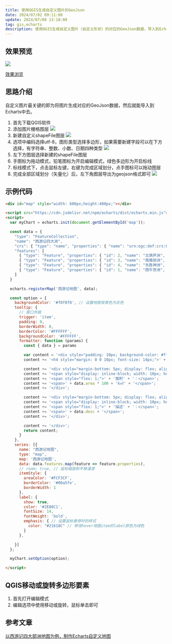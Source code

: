 ```yaml
---
title: 使用QGIS生成自定义图片的GeoJson
date: 2024/07/02 09:11:08
update: 2024/07/08 13:18:08
tag: gis,echarts
description: 使用QGIS生成自定义图片（自定义形状）的对应的GeoJson数据，导入到Echarts中作为自定义地图图表来使用。
---
```


## 效果预览

![](https://image.084612.xyz/20240702111149.png)

[效果浏览](https://codepen.io/zhangwh754/pen/RwzbrZX)

## 思路介绍
自定义图片最关键的即为将图片生成对应的GeoJson数据，然后就能导入到Echarts中去。

1. 首先下载QGIS软件
2. 添加图片栅格图层
![](https://image.084612.xyz/20240702112147.png)
3. 新建自定义shapeFile图层
![](https://image.084612.xyz/20240702112315.png)
4. 选项中编码选择utf-8，图形类型选择多边形，如果需要新建字段可以在下方选择，有字符串、整数、小数、日期四种类型
![](https://image.084612.xyz/20240702112510.png)
5. 左下方图层选择新建的shapeFile图层
6. 手图标为拖动模式，铅笔图标为开启编辑模式，绿色多边形为开启标线
7. 标线模式下，点击鼠标左键，右键为完成区域划分，点手图标可以拖动图层
8. 完成全部区域划分（矢量化）后，左下角图层导出为geojson格式即可
![](https://image.084612.xyz/20240702112730.png)

## 示例代码
```html showLineNumbers {19,56}
<div id="map" style="width: 600px;height:400px;"></div>

<script src="https://cdn.jsdelivr.net/npm/echarts/dist/echarts.min.js"></script>
<script>
  var myChart = echarts.init(document.getElementById('map'));

  const data = {
    "type": "FeatureCollection",
    "name": "西游记四大洲",
    "crs": { "type": "name", "properties": { "name": "urn:ogc:def:crs:OGC:1.3:CRS84" } },
    "features": [
      { "type": "Feature", "properties": { "id": 2, "name": "北俱芦洲", "desc": "北为水", "area": 20.0 }, "geometry": { "type": "MultiPolygon", "coordinates": [[[[296.018031827975165, -99.124496229924432], [319.096599429141406, -96.279193374986122], [352.686980355496416, -95.01461432834688], [364.226264156079537, -96.595338136645935], [372.841208911309423, -102.285943846522542], [381.930370809029, -109.557273364698204], [386.040252710606524, -113.98330002793557], [368.968435580976688, -122.677280973580395], [339.962153698689008, -123.862823829804697], [329.055159421425458, -127.656560969722435], [309.138039436857355, -129.79053811092615], [289.299955642704163, -124.890294305199092], [281.791517553283597, -110.031490507187925], [289.695136594778887, -100.626183847808534], [296.018031827975165, -99.124496229924432]]]] } },
      { "type": "Feature", "properties": { "id": 3, "name": "南赡部洲", "desc": "南为火", "area": 300.0 }, "geometry": { "type": "MultiPolygon", "coordinates": [[[[244.960652819915424, -209.775162810858603], [259.187167094606991, -200.290819961064244], [275.784767081747077, -200.290819961064244], [286.849833739840506, -196.339010440316599], [306.766953724408665, -196.497082821146506], [323.522626092378687, -185.906233305542798], [336.168416558771128, -186.064305686372734], [352.76601654591127, -187.486957113841868], [383.27398604608311, -175.947673313258747], [394.655197465836295, -175.631528551598933], [412.675448880445629, -188.119246637161496], [420.262923160281048, -189.541898064630658], [420.895212683600676, -200.290819961064244], [410.936652691316681, -228.743848510447322], [417.101475543682966, -240.283132311030442], [417.101475543682966, -247.554461829206105], [411.885086976296066, -252.138560873273377], [406.036408885589594, -252.454705634933191], [407.617132693888607, -244.867231355097715], [408.40749459803817, -240.441204691860349], [402.558816507331585, -234.276381839494036], [404.29761269646059, -229.376138033766949], [392.60025651504759, -237.437829456092118], [389.913026040939144, -236.805539932772518], [391.019532706748464, -224.159749466380049], [377.741452717036395, -235.066743743643542], [379.164104144505586, -240.91542183435007], [387.858085090150382, -244.07686945094818], [397.500500320774677, -243.128435165968767], [397.974717463264369, -248.028678971695854], [385.48699937770175, -254.509646585721981], [393.390618419197097, -275.849417997759247], [393.390618419197153, -296.714972267306905], [363.831083204004699, -321.058118915112402], [354.346740354210397, -319.951612249303025], [351.343365118442136, -319.00317796432364], [348.498062263503869, -320.583901772622653], [343.597818457776782, -320.900046534282467], [341.068660364498271, -319.951612249303025], [339.171791794539388, -325.800290340009553], [333.955403227152487, -320.741974153452588], [324.629132758188064, -320.425829391792774], [320.045033714120791, -325.642217959179675], [319.886961333290856, -333.229692239015151], [326.209856566487133, -343.030179850469324], [325.735639423997384, -348.088496037026289], [322.099974664909553, -351.249943653624427], [313.722138480924571, -352.83066746192344], [302.024782299511514, -352.672595081093561], [293.963090877186346, -349.51114746449548], [290.327426118098515, -339.236442710551557], [284.952965169881679, -334.81041604731422], [272.149102322659303, -316.157875109385316], [271.516812799339675, -301.77328845386387], [278.15585279419571, -292.921235127389139], [274.994405177597628, -282.488457992615338], [259.503311856266862, -273.320259904480793], [250.018969006472446, -244.393014212607994], [249.860896625642539, -235.066743743643542], [260.451746141246247, -234.59252660115385], [260.609818522076125, -229.376138033766949], [244.960652819915424, -209.775162810858603]]]] } },
      { "type": "Feature", "properties": { "id": 4, "name": "东胜神洲", "desc": "东为木", "area": 30.0 }, "geometry": { "type": "MultiPolygon", "coordinates": [[[[448.776052146125267, -153.198423172154548], [458.146231609764754, -152.91447833992305], [464.818935167204927, -156.037871494469528], [481.713652684979024, -178.327540824642142], [483.133376846136571, -184.716299549850817], [481.145763020516029, -195.364230758532017], [480.577873356053033, -209.561472370106912], [477.738425033738054, -215.808258679199866], [476.460673288696341, -224.610548478376302], [473.90516979861286, -233.696783109784235], [470.497831811834885, -233.980727942015733], [457.720314361417479, -219.783486330440837], [450.195776307282813, -206.580051631676156], [446.646465904389061, -194.654368677953244], [444.090962414305579, -175.346120086211386], [442.529265837032312, -172.790616596127904], [444.374907246537077, -166.685802703150728], [449.911831475051258, -161.290850890752267], [448.492107313893825, -154.19223008496482], [448.776052146125267, -153.198423172154548]]]] } },
      { "type": "Feature", "properties": { "id": 1, "name": "西牛贺洲", "desc": "西为金", "area": 105.0 }, "geometry": { "type": "MultiPolygon", "coordinates": [[[[146.995182291666566, -141.031510416666606], [167.025390624999915, -126.192057291666586], [174.597786458333275, -126.558463541666583], [184.002213541666606, -130.222526041666583], [201.162239583333303, -128.879036458333246], [219.177213541666646, -136.695703124999937], [232.0625, -137.306380208333252], [238.35247395833332, -139.44375], [244.825651041666674, -152.695442708333275], [250.871354166666663, -152.512239583333269], [265.161197916666652, -170.52721354166664], [270.046614583333337, -170.893619791666623], [270.840494791666686, -174.61875], [257.199601463035208, -185.609877296730275], [245.902075421368522, -195.275538465711776], [233.16097660771112, -206.133716272424749], [234.227965178312957, -213.665400300202521], [247.847760461877783, -228.414948187933987], [242.826637776692564, -233.059486671730298], [245.46272718641481, -236.323216417100667], [246.404187689886953, -248.248382794415448], [252.178478777849932, -258.102336064091389], [254.124163818359193, -268.270109501591378], [253.935871717664725, -272.851883951822856], [246.090367522062877, -273.479524287471008], [213.390306034794321, -257.662987829137705], [201.716195791738755, -254.273730016637671], [191.799478488498011, -249.754719599970997], [182.824221688729494, -230.172341127748751], [167.823617666738727, -216.803601978443197], [156.212271457247965, -210.589962655526563], [148.241239194516481, -207.640053077980241], [136.25330878363684, -171.236913610387631], [135.751196515118295, -162.638241012007995], [146.995182291666566, -141.031510416666606]]]] } }
    ]
  }

  echarts.registerMap('西游记地图', data);

  const option = {
    backgroundColor: '#f0f0f0', // 设置地图背景色为灰色
    tooltip: {
      // 窗口外框
      trigger: 'item',
      padding: 0,
      borderWidth: 0,
      borderColor: '#FFFFFF',
      backgroundColor: '#FFFFFF',
      formatter: function (params) {
        const { data } = params

        var content = '<div style="padding: 10px; background-color: #fff; border: 1px solid #ccc; border-radius: 5px;">';
        content += '<h4 style="margin: 0 0 10px; font-size: 14px;">' + data.name + '</h4>';

        content += '<div style="margin-bottom: 5px; display: flex; align-items: center;">';
        content += '<span style="display: inline-block; width: 10px; height: 10px; background-color: ' + params.color + '; margin-right: 5px;"></span>';
        content += '<span style="flex: 1;">' + '面积' + '：</span>';
        content += '<span>' + data.area * 100 + 'k㎡' + '</span>';
        content += '</div>';

        content += '<div style="margin-bottom: 5px; display: flex; align-items: center;">';
        content += '<span style="display: inline-block; width: 10px; height: 10px; background-color: ' + params.color + '; margin-right: 5px;"></span>';
        content += '<span style="flex: 1;">' + '描述' + '：</span>';
        content += '<span>' + data.desc + '</span>';
        content += '</div>';

        content += '</div>';
        return content;
      }
    },
    series: [{
      name: "西游记地图",
      type: "map",
      map: '西游记地图',
      data: data.features.map(feature => feature.properties),
      // roam: true, // 鼠标缩放和平移漫游
      itemStyle: {
        areaColor: '#FCF3CF',
        borderColor: '#00a5fe',
        borderWidth: 1
      },
      label: {
        show: true,
        color: '#2E86C1',
        fontSize: 14,
        fontWeight: 'bold',
        emphasis: { // 设置鼠标悬停时的样式
          color: "#21618C" // 修改hover地图item的label颜色为绿色
        }
      },

    }]
  };

  myChart.setOption(option);

</script>
```

## QGIS移动或旋转多边形要素
1. 首先打开编辑模式
2. 编辑选项中使用移动或旋转，鼠标单击即可

## 参考文章

[以西游记四大部洲地图为例，制作Echarts自定义地图](https://zhuanlan.zhihu.com/p/692128890)